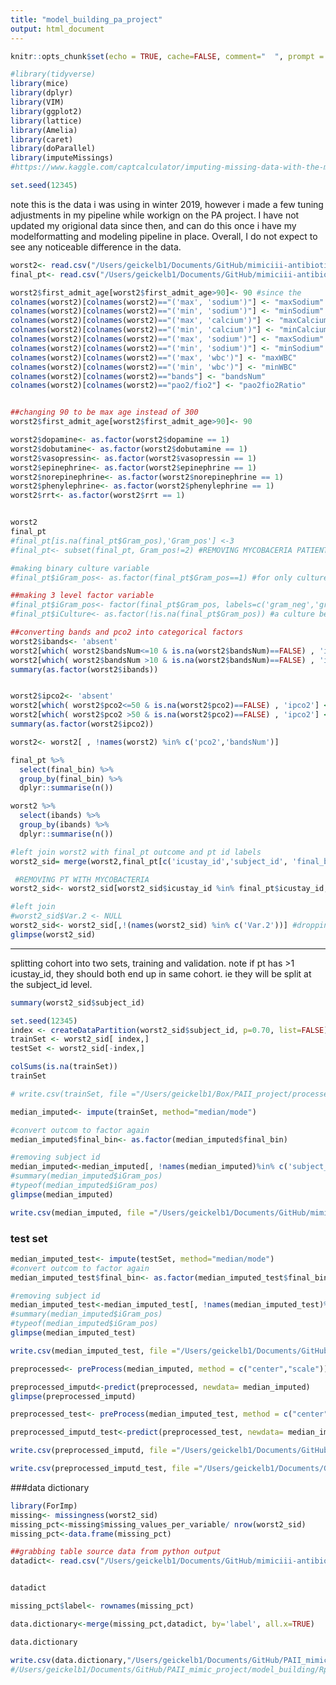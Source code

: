 ```yaml
---
title: "model_building_pa_project"
output: html_document
---
```



```r
knitr::opts_chunk$set(echo = TRUE, cache=FALSE, comment="  ", prompt = TRUE)

#library(tidyverse)
library(mice)
library(dplyr)
library(VIM)
library(ggplot2)
library(lattice)
library(Amelia)
library(caret)
library(doParallel)
library(imputeMissings)
#https://www.kaggle.com/captcalculator/imputing-missing-data-with-the-mice-package-in-r  #great reference

set.seed(12345)
```


note this is the data i was using in winter 2019, however i made a few tuning adjustments in my pipeline while workign on the PA project. I have not updated my origional data since then, and can do this once i have my modelformatting and modeling pipeline in place. Overall, I do not expect to see any noticeable difference in the data.
```r
worst2<- read.csv("/Users/geickelb1/Documents/GitHub/mimiciii-antibiotics-modeling/data/processed/22112018_worstdf2_preImp.csv",stringsAsFactors=TRUE, check.names=FALSE)
final_pt<- read.csv("/Users/geickelb1/Documents/GitHub/mimiciii-antibiotics-modeling/data/raw/csv/25012019_final_pt_df2_v.csv",stringsAsFactors=TRUE, check.names=FALSE)


```

```r

worst2$first_admit_age[worst2$first_admit_age>90]<- 90 #since the 
colnames(worst2)[colnames(worst2)=="('max', 'sodium')"] <- "maxSodium"
colnames(worst2)[colnames(worst2)=="('min', 'sodium')"] <- "minSodium"
colnames(worst2)[colnames(worst2)=="('max', 'calcium')"] <- "maxCalcium"
colnames(worst2)[colnames(worst2)=="('min', 'calcium')"] <- "minCalcium"
colnames(worst2)[colnames(worst2)=="('max', 'sodium')"] <- "maxSodium"
colnames(worst2)[colnames(worst2)=="('min', 'sodium')"] <- "minSodium"
colnames(worst2)[colnames(worst2)=="('max', 'wbc')"] <- "maxWBC"
colnames(worst2)[colnames(worst2)=="('min', 'wbc')"] <- "minWBC"
colnames(worst2)[colnames(worst2)=="bands"] <- "bandsNum"
colnames(worst2)[colnames(worst2)=="pao2/fio2"] <- "pao2fio2Ratio"


##changing 90 to be max age instead of 300
worst2$first_admit_age[worst2$first_admit_age>90]<- 90

worst2$dopamine<- as.factor(worst2$dopamine == 1)
worst2$dobutamine<- as.factor(worst2$dobutamine == 1)
worst2$vasopressin<- as.factor(worst2$vasopressin == 1)
worst2$epinephrine<- as.factor(worst2$epinephrine == 1)
worst2$norepinephrine<- as.factor(worst2$norepinephrine == 1)
worst2$phenylephrine<- as.factor(worst2$phenylephrine == 1)
worst2$rrt<- as.factor(worst2$rrt == 1)


worst2
final_pt
#final_pt[is.na(final_pt$Gram_pos),'Gram_pos'] <-3
#final_pt<- subset(final_pt, Gram_pos!=2) #REMOVING MYCOBACERIA PATIENTS

#making binary culture variable
#final_pt$iGram_pos<- as.factor(final_pt$Gram_pos==1) #for only culture pos, if gram pos=True, else False

##making 3 level factor variable
#final_pt$iGram_pos<- factor(final_pt$Gram_pos, labels=c('gram_neg','gram_pos','culture_neg'))
#final_pt$iCulture<- as.factor(!is.na(final_pt$Gram_pos)) #a culture being present =True, else False


```

```r
##converting bands and pco2 into categorical factors
worst2$ibands<- 'absent'
worst2[which( worst2$bandsNum<=10 & is.na(worst2$bandsNum)==FALSE) , 'ibands'] <- '<10'
worst2[which( worst2$bandsNum >10 & is.na(worst2$bandsNum)==FALSE) , 'ibands'] <- '>10'
summary(as.factor(worst2$ibands))


worst2$ipco2<- 'absent'
worst2[which( worst2$pco2<=50 & is.na(worst2$pco2)==FALSE) , 'ipco2'] <- '<50'
worst2[which( worst2$pco2 >50 & is.na(worst2$pco2)==FALSE) , 'ipco2'] <- '>50'
summary(as.factor(worst2$ipco2))

worst2<- worst2[ , !names(worst2) %in% c('pco2','bandsNum')]

```


```r

final_pt %>% 
  select(final_bin) %>% 
  group_by(final_bin) %>% 
  dplyr::summarise(n())

worst2 %>% 
  select(ibands) %>% 
  group_by(ibands) %>% 
  dplyr::summarise(n())

```


```r

#left join worst2 with final_pt outcome and pt id labels
worst2_sid= merge(worst2,final_pt[c('icustay_id','subject_id', 'final_bin')], by='icustay_id', all.x=TRUE)

 #REMOVING PT WITH MYCOBACTERIA
worst2_sid<- worst2_sid[worst2_sid$icustay_id %in% final_pt$icustay_id,]

#left join
#worst2_sid$Var.2 <- NULL
worst2_sid<- worst2_sid[,!(names(worst2_sid) %in% c('Var.2'))] #dropping a weird var.2. 
glimpse(worst2_sid)
```


---------------
splitting cohort into two sets, training and validation. note if pt has >1 icustay_id, they should both end up in same cohort. ie they will be split at the subject_id level.
```r
summary(worst2_sid$subject_id)
```


```r
set.seed(12345)
index <- createDataPartition(worst2_sid$subject_id, p=0.70, list=FALSE)
trainSet <- worst2_sid[ index,]
testSet <- worst2_sid[-index,]

```

```r
colSums(is.na(trainSet))
trainSet

# write.csv(trainSet, file ="/Users/geickelb1/Box/PAII_project/processed_data/pre_imputation_datasets/20190401_train_noimpute.csv", row.names=FALSE)
```



```r
median_imputed<- impute(trainSet, method="median/mode")
```

```r
#convert outcom to factor again
median_imputed$final_bin<- as.factor(median_imputed$final_bin)

#removing subject id
median_imputed<-median_imputed[, !names(median_imputed)%in% c('subject_id')]
#summary(median_imputed$iGram_pos)
#typeof(median_imputed$iGram_pos)
glimpse(median_imputed)
```

```r
write.csv(median_imputed, file ="/Users/geickelb1/Documents/GitHub/mimiciii-antibiotics-modeling/models/imputation/01042019_median_imputed_train.csv", row.names=FALSE) #"/Users/geickelb1/Documents/GitHub/PAII_mimic_project/processed_data/20190221_median_imputed.csv")

```



### test set

```r

median_imputed_test<- impute(testSet, method="median/mode")
#convert outcom to factor again
median_imputed_test$final_bin<- as.factor(median_imputed_test$final_bin)

#removing subject id
median_imputed_test<-median_imputed_test[, !names(median_imputed_test)%in% c('subject_id')]
#summary(median_imputed$iGram_pos)
#typeof(median_imputed$iGram_pos)
glimpse(median_imputed_test)
```



```r
write.csv(median_imputed_test, file ="/Users/geickelb1/Documents/GitHub/mimiciii-antibiotics-modeling/models/imputation/01042019_median_imputed_test.csv", row.names=FALSE)
```


```r
preprocessed<- preProcess(median_imputed, method = c("center","scale")) #convert to z-scores

preprocessed_imputd<-predict(preprocessed, newdata= median_imputed)
glimpse(preprocessed_imputd)

preprocessed_test<- preProcess(median_imputed_test, method = c("center","scale")) #convert to z-scores

preprocessed_imputd_test<-predict(preprocessed_test, newdata= median_imputed_test)

```


```r
write.csv(preprocessed_imputd, file ="/Users/geickelb1/Documents/GitHub/mimiciii-antibiotics-modeling/models/imputation/01042019_median_imputed_train_normalized.csv", row.names=FALSE)

write.csv(preprocessed_imputd_test, file ="/Users/geickelb1/Documents/GitHub/mimiciii-antibiotics-modeling/models/imputation/01042019_median_imputed_test_normalized.csv", row.names=FALSE)
```






###data dictionary
```r
library(ForImp)
missing<- missingness(worst2_sid)
missing_pct<-missing$missing_values_per_variable/ nrow(worst2_sid)
missing_pct<-data.frame(missing_pct)

##grabbing table source data from python output
datadict<- read.csv("/Users/geickelb1/Documents/GitHub/mimiciii-antibiotics-modeling/data/processed/PA_project/merged/25012019_pa_data_dictionary.csv",stringsAsFactors=TRUE, check.names=FALSE)


datadict

missing_pct$label<- rownames(missing_pct)

data.dictionary<-merge(missing_pct,datadict, by='label', all.x=TRUE)

data.dictionary
```

```r
write.csv(data.dictionary,"/Users/geickelb1/Documents/GitHub/PAII_mimic_project/model_building/data_dictonary.csv")
#/Users/geickelb1/Documents/GitHub/PAII_mimic_project/model_building/Rplots.pdf
```

